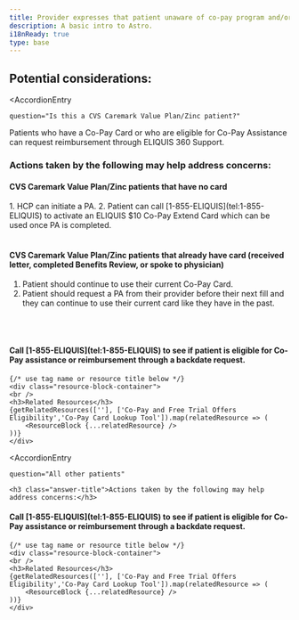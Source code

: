 ```yaml
---
title: Provider expresses that patient unaware of co-pay program and/or hasn't been using co-pay card
description: A basic intro to Astro.
i18nReady: true
type: base
---
```



## Potential considerations:

<AccordionEntry 
	
	question="Is this a CVS Caremark Value Plan/Zinc patient?"
	
>
Patients who have a Co-Pay Card or who are eligible for
Co-Pay Assistance can request reimbursement through
ELIQUIS 360 Support.
    <h3 class="answer-title">Actions taken by the following may help address concerns:</h3>

<div class="iconbox-wrapper">
<IconBox SvgComponent={PatientIcon} text="Patient" />
<IconBox SvgComponent={ProviderIcon} text="Provider" />

</div>
<h4>CVS Caremark Value Plan/Zinc patients that have no card</h4>
1. HCP can initiate a PA.
2. Patient can call [1-855-ELIQUIS](tel:1-855-ELIQUIS) to activate an ELIQUIS $10 Co-Pay Extend
Card which can be used once PA is completed.
<br />
<br />
<div class="iconbox-wrapper">
<IconBox SvgComponent={PatientIcon} text="Patient" />
<IconBox SvgComponent={ProviderIcon} text="Provider" />

</div>

<h4>CVS Caremark Value Plan/Zinc patients that already have card
(received letter, completed Benefits Review, or spoke to physician)</h4>

1. Patient should continue to use their current Co-Pay Card.
2. Patient should request a PA from their provider before their next fill and
they can continue to use their current card like they have in the past.

<br />
<br />
<div class="iconbox-wrapper">
<IconBox SvgComponent={PatientIcon} text="Patient" />

</div>
<h4>Call [1-855-ELIQUIS](tel:1-855-ELIQUIS) to see if patient is eligible for Co-Pay assistance or
reimbursement through a backdate request.</h4>



    {/* use tag name or resource title below */}
    <div class="resource-block-container">
    <br />
    <h3>Related Resources</h3>
    {getRelatedResources([''], ['Co-Pay and Free Trial Offers Eligibility','Co-Pay Card Lookup Tool']).map(relatedResource => (
        <ResourceBlock {...relatedResource} />
    ))}
    </div>


</AccordionEntry>


<AccordionEntry 
	
	question="All other patients"
	
>

    <h3 class="answer-title">Actions taken by the following may help address concerns:</h3>

<div class="iconbox-wrapper">
<IconBox SvgComponent={PatientIcon} text="Patient" />


</div>
<h4>Call [1-855-ELIQUIS](tel:1-855-ELIQUIS) to see if patient is eligible for Co-Pay assistance or
reimbursement through a backdate request.</h4>



    {/* use tag name or resource title below */}
    <div class="resource-block-container">
    <br />
    <h3>Related Resources</h3>
    {getRelatedResources([''], ['Co-Pay and Free Trial Offers Eligibility','Co-Pay Card Lookup Tool']).map(relatedResource => (
        <ResourceBlock {...relatedResource} />
    ))}
    </div>


</AccordionEntry>